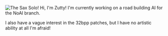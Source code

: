 [[File:en/Archive/Community/Users/Zutty avatar.gif|frame|right|The Sax Solo!]]
Hi, I'm Zutty!  I'm currently working on a road building AI for the NoAI branch.

I also have a vague interest in the 32bpp patches, but I have no artistic ability at all I'm afraid!